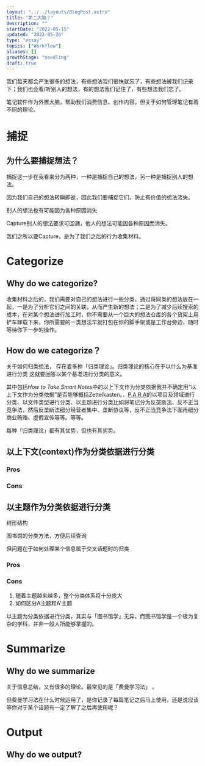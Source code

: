 ```yaml
---
layout: "../../layouts/BlogPost.astro"
title: "第二大脑？"
description: ""
startDate: "2022-05-15"
updated: "2022-05-26"
type: "essay"
topics: ["Workflow"]
aliases: []
growthStage: "seedling"
draft: true
---
```



<Draft />


我们每天都会产生很多的想法，有些想法我们很快就忘了，有些想法被我们记录下；我们也会看/听别人的想法，有的想法我们记住了，有些想法我们忘了。

笔记软件作为外置大脑，帮助我们消费信息、创作内容。但关于如何管理笔记有着不同的理论。

# 捕捉

## 为什么要捕捉想法？
捕捉这一步在我看来分为两种，一种是捕捉自己的想法，另一种是捕捉别人的想法。

因为我们自己的想法转瞬即逝，因此我们要捕捉它们，防止有价值的想法流失。

别人的想法也有可能因为各种原因消失

Capture别人的想法要求可回溯，他人的想法可能因各种原因而消失。

我们之所以要Capture，是为了我们之后的行为收集材料。

# Categorize
## Why do we categorize?
收集材料之后的，我们需要对自己的想法进行一些分类，通过将同类的想法放在一起，一是为了分析它们之间的关联，从而产生新的想法；二是为了减少后续搜索的成本，在对某个想法进行加工时，你不需要从一个巨大的想法仓库的各个货架上用铲车卸载下来，你所需要的一类想法早就打包在你的脚手架或是工作台旁边，随时等待你下一步的操作。

## How do we categorize？

关于如何归类想法， 存在着多种「归类理论」。归类理论的核心在于以什么为基准进行分类
这就要回答以某个基准进行分类的意义。


其中包括*How to Take Smart Notes*中的以上下文作为分类依据<Footnote idName={1}>我并不确定用“以上下文作为分类依据”是否能够概括Zettelkasten。</Footnote>、[P.A.R.A](https://fortelabs.co/blog/para/)的以项目及领域进行分类、以文件类型进行分类、以主题进行分类<Footnote idName={2}>比如将笔记分为反垄断法、反不正当竞争法，然后反垄断法细分经营者集中、垄断协议等，反不正当竞争法下面再细分商业贿赂、虚假宣传等等。</Footnote>等等。

每种「归类理论」都有其优势，但也有其劣势。

## 以上下文(context)作为分类依据进行分类

### Pros

### Cons

## 以主题作为分类依据进行分类
树形结构

图书馆的分类方法，方便后续查询

但问题在于如何处理某个信息属于交叉话题时的归类

### Pros

### Cons
1. 随着主题越来越多，整个分类体系将十分庞大
2. 如何区分A主题和A'主题

以主题为分类依据进行分类，其实与「图书馆学」无异。而图书馆学是一个极为复杂的学科，并非一般人所能够掌握的。

# Summarize

## Why do we summarize
关于信息总结，又有很多的理论。最常见的是「费曼学习法」 。

但费曼学习法在什么时候运用了，是你记录了每篇笔记之后马上使用，还是说应该等你对于某个话题有一定了解了之后再使用呢？

# Output 
## Why do we output?

## 

<Draft />

<References>
<ReferencesLink
    title="12 Steps to Build a Second Brain"
    author="Tiago Forte"
    href="https://fortelabs.co/blog/12-steps-to-build-a-second-brain/"
/>
<ReferencesLink
    title="The PARA Method: A Universal System for Organizing Digital Information"
    author="Tiago Forte"
    href="https://fortelabs.co/blog/para/"
/>
<ReferencesLink
    title="P.A.R.A的Notion实践"
    author="Tiago Forte, Plidezus"
    href="https://www.notion.so/P-A-R-A-Notion-19909e5aac3049d887197dcfb1e97fd5"
/>
<ReferencesLink
    title="How To Take Smart Notes: 10 Principles to Revolutionize Your Note-Taking and Writing"
    author="Tiago Forte"
    href="https://fortelabs.co/blog/how-to-take-smart-notes/"
/>
<ReferencesLink
    title="How to Take Smart Notes Official Website"
    author=""
    href="https://takesmartnotes.com/"
/>
</References>